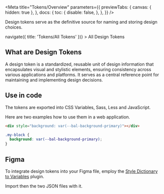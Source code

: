 
<Meta
  title="Tokens/Overview"
  parameters={{
    previewTabs: {
      canvas: { hidden: true },
    },
    docs: {
      toc: {
        disable: false,
      },
    },
  }}
/>

<Banner label="Tokens" color="green" puzzle />

<Lead>Design tokens serve as the definitive source for naming and storing design choices.</Lead>

<Unstyled>
  <a
    className="button is-primary mt-large"
    style={{ width: 'auto' }}
    onClick={() => navigate({ title: 'Tokens/All Tokens' })}
  >
    All Design Tokens
  </a>
</Unstyled>

## What are Design Tokens

A design token is a standardized, reusable unit of design information that encapsulates visual
and stylistic elements, ensuring consistency across various applications and platforms.
It serves as a central reference point for maintaining and implementing design decisions.

## Use in code

The tokens are exported into CSS Variables, Sass, Less and JavaScript.

Here are two examples how to use them in a web application.

```html
<div style="background: var(--bal-background-primary)"></div>
```

```css
.my-block {
  background: var(--bal-background-primary);
}
```

## Figma

To integrate design tokens into your Figma file, employ the [Style Dictionary to Variables](https://www.figma.com/community/plugin/1254182310197842774/style-dictionary-to-variables) plugin.

Import then the two JSON files with it.

<ButtonCard label="figma-tokens.zip" description="Figma Variables" link="/assets/download/figma-tokens.zip">
  <bal-icon name="download" size="medium" />
</ButtonCard>

<Footer>
  <LinkCards>
    <LinkCard
      pageTitle="Tokens/All Tokens"
      description="Design tokens serve as the definitive source for naming and storing design choices."
    />
    <LinkCard
      pageTitle="CSS Utilities/Overview"
      description="CSS utility classes streamline component styling with pre-defined styles applied directly to HTML elements."
    />
    <LinkCard
      pageTitle="Development/Theming"
      description="The Baloise Design System provides a versatile foundation that can be tailored and adjusted to match a brand's identity"
    />
  </LinkCards>
</Footer>
